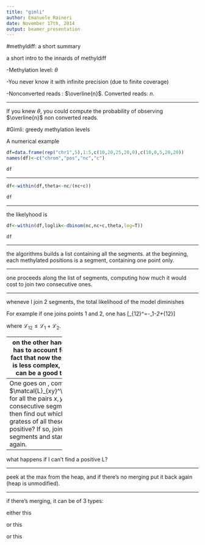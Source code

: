 ```yaml
---
title: "gimli"
author: Emanuele Raineri 
date: November 17th, 2014
output: beamer_presentation
---
```


#methyldiff: a short summary

a short intro to the innards of methyldiff

-Methylation level: $\theta$

-You never know it with infinite precision (due to finite coverage)

-Nonconverted reads : $\overline{n}$. Converted reads: $n$.

---

If you knew $\theta$, you could compute the probability
of observing $\overline{n}$ non converted reads.

#Gimli: greedy methylation levels

A numerical example

```r
df=data.frame(rep("chr1",5),1:5,c(10,20,25,20,0),c(10,0,5,20,20))
names(df)<-c("chrom","pos","nc","c")
```

```r
df
```

-------------

```r
df<-within(df,theta<-nc/(nc+c))
```

```r
df
```

-----------------

the likelyhood is 

```r
df<-within(df,loglik<-dbinom(nc,nc+c,theta,log=T))
```

```r
df
```



---------------

the algorithms builds a list containing all the segments.
at the beginning, each methylated positions is a segment, containing one point only.

---------------

one proceeds along the list of segments, computing how much it would cost to
join two consecutive ones.

---------------

wheneve I join $2$ segments, the total likelihood of the model diminishes

For example if one joins points $1$ and $2$, one has
\[\matcal{L}_{12}^\prime=\mathcal{L}-\mathcal{L}_1-\mathcal{L}_2+\mathcal{L}_{12}\]

where $\mathcal{L}_{12}\leq \mathcal{L}_1+\mathcal{L}_2$.

----------------------
on the other hand, one has to account for the fact that 
now the model is less complex, which can be a good thing.

So one adds to the previous sum a term $\lambda$ which gives
a prize to less complex models so that the new likelihood becomes

\[\matcal{L}_{12}^\prime=\mathcal{L}-\mathcal{L}_1-\mathcal{L}_2+\mathcal{L}_{12}+\lambda\]

--------------------
One goes on , computing $\matcal{L}_{xy}^\prime$ for all the pairs $x,y$ of consecutive segments.
then find out which is the gratess of all these. Is is positive? If so, join the segments and start
again.

---------------

what happens if I can't find a positive L?


------------------

peek at  the max from the heap, and if there's no merging
put it back again (heap is unmodified).

---------------------------
if there's merging, it can be of $3$ types:

either this

or this

or this


